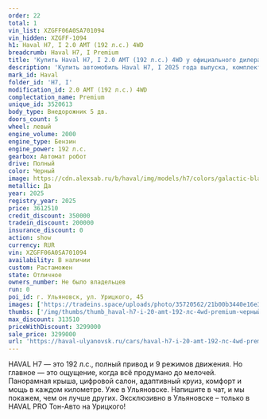 ```yaml
---
order: 22
total: 1
vin_list: XZGFF06A0SA701094
vin_hidden: XZGFF-1094
h1: Haval H7, I 2.0 AMT (192 л.с.) 4WD
breadcrumb: Haval H7, I Premium
title: 'Купить Haval H7, I 2.0 AMT (192 л.с.) 4WD у официального дилера в Ульяновске'
description: 'Купить автомобиль Haval H7, I 2025 года выпуска, комплектация Premium, цвет - Черный, двигатель - 2.0 AMT (192 л.с.) 4WD у официального дилера в г. Ульяновск. Стоимость данного автомобиля Haval H7, I – 3299000'
mark_id: Haval
folder_id: 'H7, I'
modification_id: 2.0 AMT (192 л.с.) 4WD
complectation_name: Premium
unique_id: 3520613
body_type: Внедорожник 5 дв.
doors_count: 5
wheel: левый
engine_volume: 2000
engine_type: Бензин
engine_power: 192 л.с.
gearbox: Автомат робот
drive: Полный
color: Черный
image: https://cdn.alexsab.ru/b/haval/img/models/h7/colors/galactic-black.webp
metallic: Да
year: 2025
registry_year: 2025
price: 3612510
credit_discount: 350000
tradein_discount: 200000
insurance_discount: 0
action: show
currency: RUR
vin: XZGFF06A0SA701094
availability: В наличии
custom: Растаможен
state: Отличное
owners_number: Не было владельцев
run: 0
poi_id: г. Ульяновск, ул. Урицкого, 45
images: ['https://tradeins.space/uploads/photo/35720562/21b00b3440e16e320d42ee9620bf3214.jpg', 'https://tradeins.space/uploads/photo/35720563/c25e7a50d19e993fdbf9c197e936606c.jpg', 'https://tradeins.space/uploads/photo/35720564/9fc0c44177bf37e339b53e2eacc933d1.jpg', 'https://tradeins.space/uploads/photo/35720565/96a8dc8e3868c4e8fd1b7f6c5d7e8d60.jpg', 'https://tradeins.space/uploads/photo/35720566/ccbf663a2cea12efdebea54d0a4a1ec5.jpg', 'https://tradeins.space/uploads/photo/35720567/3886a24259d07112679d012bc96fcf93.jpg', 'https://tradeins.space/uploads/photo/35720568/cc293adae1cc7d690921be038ce0aac7.jpg', 'https://tradeins.space/uploads/photo/35720569/d234fef512e36d97c4102cb23da18213.jpg', 'https://tradeins.space/uploads/photo/35720570/ad566d2f2ed3f1b0f2e500a77ab8991b.jpg', 'https://tradeins.space/uploads/photo/35720571/9f5e03f5d4b6d83dfa11dd4975ed211a.jpg', 'https://tradeins.space/uploads/photo/35720572/a0aebfe6ba972879f68259f15345239b.jpg', 'https://tradeins.space/uploads/photo/35720573/041693af86877e1e6ccfb23098e70be6.jpg', 'https://tradeins.space/uploads/photo/35720574/f8b0c3fba0607bae4f4f26abda92dda2.jpg', 'https://tradeins.space/uploads/photo/35720575/99bb93937b080a06651e6b19c655e422.jpg', 'https://tradeins.space/uploads/photo/35720576/ce6b7eae6c4b17feaa5a978610fb839b.jpg']
thumbs: ['/img/thumbs/thumb_haval-h7-i-20-amt-192-лс-4wd-premium-черный-2025_f3214_0.webp', '/img/thumbs/thumb_haval-h7-i-20-amt-192-лс-4wd-premium-черный-2025_6606c_1.webp', '/img/thumbs/thumb_haval-h7-i-20-amt-192-лс-4wd-premium-черный-2025_933d1_2.webp', '/img/thumbs/thumb_haval-h7-i-20-amt-192-лс-4wd-premium-черный-2025_e8d60_3.webp', '/img/thumbs/thumb_haval-h7-i-20-amt-192-лс-4wd-premium-черный-2025_a1ec5_4.webp']
max_discount: 313510
priceWithDiscount: 3299000
sale_price: 3299000
url: 'https://haval-ulyanovsk.ru/cars/haval-h7-i-20-amt-192-лс-4wd-premium-черный-2025/'
---
```

HAVAL H7 — это 192 л.с., полный привод и 9 режимов движения. Но главное — это ощущение, когда всё продумано до мелочей. Панорамная крыша, цифровой салон, адаптивный круиз, комфорт и мощь в каждом километре. Уже в Ульяновске. Напишите в чат, и мы покажем, чем он лучше других. Эксклюзивно в Ульяновске – только в HAVAL PRO Тон-Авто на Урицкого!
